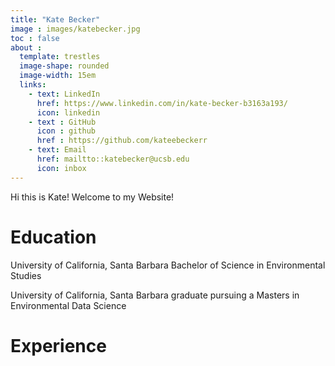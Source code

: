 ```yaml
---
title: "Kate Becker"
image : images/katebecker.jpg
toc : false
about :
  template: trestles
  image-shape: rounded
  image-width: 15em
  links: 
    - text: LinkedIn
      href: https://www.linkedin.com/in/kate-becker-b3163a193/
      icon: linkedin
    - text : GitHub
      icon : github
      href : https://github.com/kateebeckerr
    - text: Email
      href: mailtto::katebecker@ucsb.edu
      icon: inbox
---
```


Hi this is Kate! Welcome to my Website!

# Education 

University of California, Santa Barbara Bachelor of Science in Environmental Studies

University of California, Santa Barbara graduate pursuing a Masters in Environmental Data Science

# Experience
